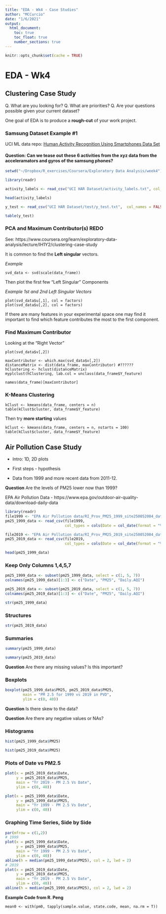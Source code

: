 ```yaml
---
title: "EDA - Wk4 - Case Studies"
author: "MCCurcio"
date: "1/6/2021"
output: 
  html_document:
    toc: true
    toc_float: true
    number_sections: true
---
```



```r
knitr::opts_chunk$set(cache = TRUE)
```

# EDA - Wk4

## Clustering Case Study

Q. What are you looking for?
Q.  What are priorities?
Q. Are your questions possible given your current dataset?

One goal of EDA is to produce a **rough-cut** of your work project.

### Samsung Dataset Example #1

UCI ML data repo:
[Human Activity Recognition Using Smartphones Data Set](https://archive.ics.uci.edu/ml/datasets/Human+Activity+Recognition+Using+Smartphones)

#### Question: Can we tease out these 6 activities from the xyz data from the acceleramators and gyros of the samsung phones?
```r
setwd("~/Dropbox/R_exercises/Coursera/Exploratory Data Analysis/week4")

library(readr)

activity_labels <- read_csv("UCI HAR Dataset/activity_labels.txt", col_names = FALSE)

head(activity_labels)
```

```r
y_test <- read_csv("UCI HAR Dataset/test/y_test.txt",  col_names = FALSE)

table(y_test)
```

### PCA and Maximum Contributor(s) REDO

See: https://www.coursera.org/learn/exploratory-data-analysis/lecture/IH1Y2/clustering-case-study

It is common to find the **Left singular** vectors. 

*Example*

    svd_data <- svd(scale(data_frame))

Then plot the first few "Left Singular" Components

*Example 1st and 2nd Left Singular Vectors*

    plot(svd_data$u[,1], col = factors)
    plot(svd_data$u[,2], col = factors)

If there are many features in your experimental space one may find it important to find which feature contributes the most to the first component.

### Find Maximum Contributor

Looking at the "Right Vector" 

    plot(svd_data$v[,2])

    maxContributor <- which.max(svd_data$v[,2])
    distanceMatrix <- dist(data_frame, maxContributor) #??????
    hClustering <- hclust(distanceMatrix)
    myplclust(hClustering, lab.col = unclass(data_frame$Y_feature)

    names(data_frame)[maxContributor]

### K-Means Clustering

    kClust <- kmeans(data_frame, centers = n)
    table(kClust$cluster, data_frame$Y_feature)

Then try **more starting** values

    kClust <- kmeans(data_frame, centers = n, nstarts = 100)
    table(kClust$cluster, data_frame$Y_feature)    



## Air Pollution Case Study

- Intro: 1D, 2D plots

- First steps - hypothesis

- Data from 1999 and more recent data from 2011-12. 

**Question** Are the levels of PM25 lower now than 1999?

EPA Air Pollution Data - https://www.epa.gov/outdoor-air-quality-data/download-daily-data

```r
library(readr)
file1999 <- "EPA Air Pollution data/RI_Prov_PM25_1999_site250052004_data.xls"
pm25_1999_data <- read_csv(file1999, 
                           col_types = cols(Date = col_date(format = "%m/%d/%Y")))

file2019 <- "EPA Air Pollution data/RI_Prov_PM25_2019_site250052004_data.xls"
pm25_2019_data <- read_csv(file2019, 
                           col_types = cols(Date = col_date(format = "%m/%d/%Y")))

head(pm25_1999_data)
```


### Keep Only Columns 1,4,5,7
```r
pm25_1999_data <- subset(pm25_1999_data, select = c(1, 5, 7))
colnames(pm25_1999_data)[1:3] <- c("Date", "PM25", "Daily.AQI")

pm25_2019_data <- subset(pm25_2019_data, select = c(1, 5, 7))
colnames(pm25_2019_data)[1:3] <- c("Date", "PM25", "Daily.AQI")

str(pm25_1999_data)
```

### Structures
```r
str(pm25_2019_data)
```

### Summaries
```r
summary(pm25_1999_data)
```

```r
summary(pm25_2019_data)
```

**Question** Are there any missing values? Is this important?

### Boxplots
```r
boxplot(pm25_1999_data$PM25, pm25_2019_data$PM25,
        main = "PM 2.5 for 1999 vs 2019 in PVD",
        ylim = c(0, 40))
```

**Question** Is there skew to the data?

**Question** Are there any negative values or NAs?

### Histograms
```r
hist(pm25_1999_data$PM25)
```

```r
hist(pm25_2019_data$PM25)
```


### Plots of Date vs PM2.5
```r
plot(x = pm25_2019_data$Date,
     y = pm25_2019_data$PM25,
     main = "Yr 2019 - PM 2.5 Vs Date",
     ylim = c(0, 40))
```

```r
plot(x = pm25_1999_data$Date,
     y = pm25_1999_data$PM25,
     main = "Yr 1999 - PM 2.5 Vs Date",
     ylim = c(0, 40))
``` 


### Graphing Time Series, Side by Side 
```r
par(mfrow = c(1,2))
# 1999
plot(x = pm25_1999_data$Date,
     y = pm25_1999_data$PM25,
     main = "Yr 1999 - PM 2.5 Vs Date",
     ylim = c(0, 40))
abline(h = median(pm25_1999_data$PM25), col = 2, lwd = 2)
# 2019
plot(x = pm25_2019_data$Date,
     y = pm25_2019_data$PM25,
     main = "Yr 2019 - PM 2.5 Vs Date",
     ylim = c(0, 40))
abline(h = median(pm25_1999_data$PM25), col = 2, lwd = 2)

```


**Example Code from R. Peng**

    mean0 <- with(pm0, tapply(sample.value, state.code, mean, na.rm = T))





















